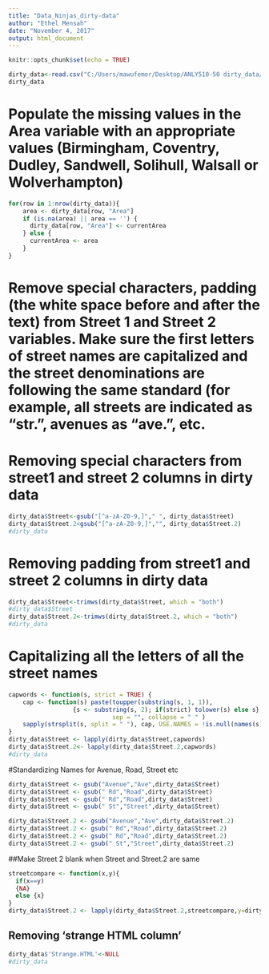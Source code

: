 ---
title: "Data_Ninjas_dirty-data"
author: "Ethel Mensah"
date: "November 4, 2017"
output: html_document
---

```{r setup, include=FALSE}
knitr::opts_chunk$set(echo = TRUE)
```

```{r}
dirty_data<-read.csv("C:/Users/mawufemor/Desktop/ANLY510-50 dirty_data/dirty_data.csv")
dirty_data
```
# Populate the missing values in the Area variable with an appropriate values (Birmingham, Coventry, Dudley, Sandwell, Solihull, Walsall or Wolverhampton) #

```{r}
for(row in 1:nrow(dirty_data)){ 
    area <- dirty_data[row, "Area"]
    if (is.na(area) || area == '') {
      dirty_data[row, "Area"] <- currentArea
    } else {
      currentArea <- area
    }
}
```

# Remove special characters, padding (the white space before and after the text) from Street 1 and Street 2 variables. Make sure the first letters of street names are capitalized and the street denominations are following the same standard (for example, all streets are indicated as "str.", avenues as "ave.", etc.#

# Removing special characters from street1 and street 2 columns in dirty data#
```{r}
dirty_data$Street<-gsub("[^a-zA-Z0-9,]"," ", dirty_data$Street)
dirty_data$Street.2<gsub("[^a-zA-Z0-9,]","", dirty_data$Street.2)
#dirty_data
```
# Removing padding from street1 and street 2 columns in dirty data #

```{r}
dirty_data$Street<-trimws(dirty_data$Street, which = "both")
#dirty_data$Street
dirty_data$Street.2<-trimws(dirty_data$Street.2, which = "both")
#dirty_data
```

# Capitalizing all the  letters of all the street names #
```{r}
capwords <- function(s, strict = TRUE) {
    cap <- function(s) paste(toupper(substring(s, 1, 1)),
                  {s <- substring(s, 2); if(strict) tolower(s) else s},
                             sep = "", collapse = " " )
    sapply(strsplit(s, split = " "), cap, USE.NAMES = !is.null(names(s)))
}
dirty_data$Street <- lapply(dirty_data$Street,capwords)
dirty_data$Street.2<- lapply(dirty_data$Street.2,capwords)
#dirty_data
```
#Standardizing Names for Avenue, Road, Street etc

```{r}
dirty_data$Street <- gsub("Avenue","Ave",dirty_data$Street)
dirty_data$Street <- gsub(" Rd","Road",dirty_data$Street)
dirty_data$Street <- gsub(" Rd","Road",dirty_data$Street)
dirty_data$Street <- gsub(" St","Street",dirty_data$Street)

dirty_data$Street.2 <- gsub("Avenue","Ave",dirty_data$Street.2)
dirty_data$Street.2 <- gsub(" Rd","Road",dirty_data$Street.2)
dirty_data$Street.2 <- gsub(" Rd","Road",dirty_data$Street.2)
dirty_data$Street.2 <- gsub(" St","Street",dirty_data$Street.2)

```
##Make Street 2 blank when Street and Street.2 are same

```{r}
streetcompare <- function(x,y){
  if(x==y)
  {NA}
  else {x}
}
dirty_data$Street.2 <- lapply(dirty_data$Street.2,streetcompare,y=dirty_data$Street)
```

## Removing 'strange HTML column' #
```{r}
dirty_data$'Strange.HTML'<-NULL
#dirty_data
```
